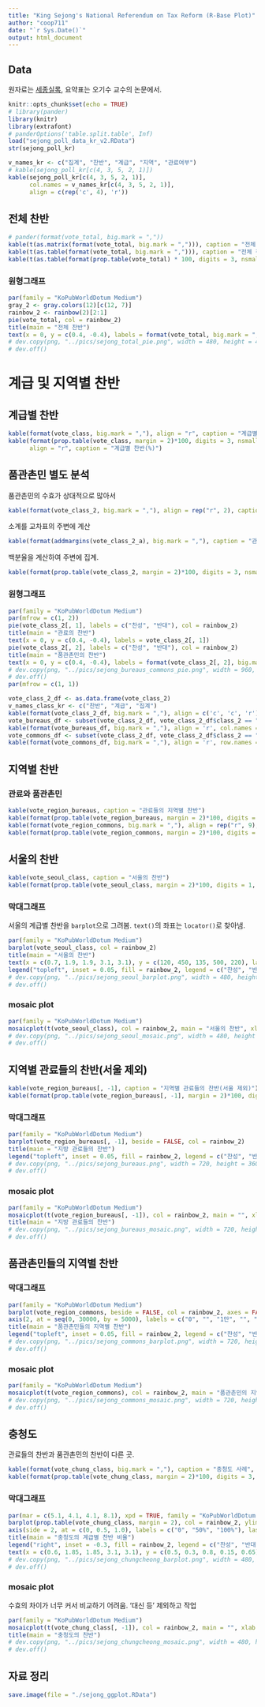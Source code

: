 ```yaml
---
title: "King Sejong's National Referendum on Tax Reform (R-Base Plot)"
author: "coop711"
date: "`r Sys.Date()`"
output: html_document
---
```


## Data 

원자료는 [세종실록](http://sillok.history.go.kr/id/kda_11208010_005), 요약표는 오기수 교수의 논문에서.

```r
knitr::opts_chunk$set(echo = TRUE)
# library(pander)
library(knitr)
library(extrafont)
# panderOptions('table.split.table', Inf)
load("sejong_poll_data_kr_v2.RData")
str(sejong_poll_kr)
```

```r
v_names_kr <- c("집계", "찬반", "계급", "지역", "관료여부")
# kable(sejong_poll_kr[c(4, 3, 5, 2, 1)])
kable(sejong_poll_kr[c(4, 3, 5, 2, 1)], 
      col.names = v_names_kr[c(4, 3, 5, 2, 1)], 
      align = c(rep('c', 4), 'r'))
```

<P style = "page-break-before:always">

## 전체 찬반

```r
# pander(format(vote_total, big.mark = ","))
kable(t(as.matrix(format(vote_total, big.mark = ","))), caption = "전체 찬반", align = 'c')
kable(t(as.table(format(vote_total, big.mark = ","))), caption = "전체 찬반", align = 'c')
kable(t(as.table(format(prop.table(vote_total) * 100, digits = 3, nsmall = 1))), caption = "전체 찬반(%)", align = 'c')
```

<P style = "page-break-before:always">

### 원형그래프

```r
par(family = "KoPubWorldDotum Medium")
gray_2 <- gray.colors(12)[c(12, 7)]
rainbow_2 <- rainbow(2)[2:1]
pie(vote_total, col = rainbow_2)
title(main = "전체 찬반")
text(x = 0, y = c(0.4, -0.4), labels = format(vote_total, big.mark = ","))
# dev.copy(png, "../pics/sejong_total_pie.png", width = 480, height = 480)
# dev.off()
```

<P style = "page-break-before:always">

# 계급 및 지역별 찬반

## 계급별 찬반

```r
kable(format(vote_class, big.mark = ","), align = "r", caption = "계급별 찬반")
kable(format(prop.table(vote_class, margin = 2)*100, digits = 3, nsmall = 1), 
      align = "r", caption = "계급별 찬반(%)")
```

## 품관촌민 별도 분석

품관촌민의 수효가 상대적으로 많아서

```r
kable(format(vote_class_2, big.mark = ","), align = rep("r", 2), caption = "품관촌민")
```

소계를 교차표의 주변에 계산

```r
kable(format(addmargins(vote_class_2_a), big.mark = ","), caption = "관료와 품관촌민(소계)", align = rep("r", 3))
```

백분율을 계산하여 주변에 집계. 

```r
kable(format(prop.table(vote_class_2, margin = 2)*100, digits = 3, nsmall = 1), caption = "관료와 품관촌민(%)", align = rep("r", 3))
```

<P style = "page-break-before:always">

### 원형그래프

```r
par(family = "KoPubWorldDotum Medium")
par(mfrow = c(1, 2))
pie(vote_class_2[, 1], labels = c("찬성", "반대"), col = rainbow_2)
title(main = "관료의 찬반")
text(x = 0, y = c(0.4, -0.4), labels = vote_class_2[, 1])
pie(vote_class_2[, 2], labels = c("찬성", "반대"), col = rainbow_2)
title(main = "품관촌민의 찬반")
text(x = 0, y = c(0.4, -0.4), labels = format(vote_class_2[, 2], big.mark = ","))
# dev.copy(png, "../pics/sejong_bureaus_commons_pie.png", width = 960, height = 480)
# dev.off()
par(mfrow = c(1, 1))
```

```r
vote_class_2_df <- as.data.frame(vote_class_2)
v_names_class_kr <- c("찬반", "계급", "집계")
kable(format(vote_class_2_df, big.mark = ","), align = c('c', 'c', 'r'), col.names = v_names_class_kr, caption = "관료와 품관촌민")
vote_bureaus_df <- subset(vote_class_2_df, vote_class_2_df$class_2 == "관료", select = c("vote", "Freq"))
kable(format(vote_bureaus_df, big.mark = ","), align = 'r', col.names = v_names_class_kr[-2], caption = "관료의 찬반")
vote_commons_df <- subset(vote_class_2_df, vote_class_2_df$class_2 == "품관촌민", select = c("vote", "Freq"))
kable(format(vote_commons_df, big.mark = ","), align = 'r', row.names = FALSE, col.names = v_names_class_kr[-2], caption = "품관촌민의 찬반")
```

<P style = "page-break-before:always">

## 지역별 찬반

### 관료와 품관촌민

```r
kable(vote_region_bureaus, caption = "관료들의 지역별 찬반")
kable(format(prop.table(vote_region_bureaus, margin = 2)*100, digits = 3, nsmall = 1), align = rep("r", 9), caption = "관료들의 지역별 찬반(%)")
kable(format(vote_region_commons, big.mark = ","), align = rep("r", 9), caption = "품관촌민들의 지역별 찬반")
kable(format(prop.table(vote_region_commons, margin = 2)*100, digits = 1, nsmall = 1), align = rep("r", 9), caption = "품관촌민들의 지역별 찬반(%)")
```

## 서울의 찬반

```r
kable(vote_seoul_class, caption = "서울의 찬반")
kable(format(prop.table(vote_seoul_class, margin = 2)*100, digits = 1, nsmall = 1), align = rep("r", 3), caption = "서울의 찬반(%)")
```

<P style = "page-break-before:always">

### 막대그래프

서울의 계급별 찬반을 `barplot`으로 그려봄. `text()`의 좌표는 `locator()`로 찾아냄.

```r
par(family = "KoPubWorldDotum Medium")
barplot(vote_seoul_class, col = rainbow_2)
title(main = "서울의 찬반")
text(x = c(0.7, 1.9, 1.9, 3.1, 3.1), y = c(120, 450, 135, 500, 220), labels = c("194","393", "259", "117", "443"))
legend("topleft", inset = 0.05, fill = rainbow_2, legend = c("찬성", "반대"))
# dev.copy(png, "../pics/sejong_seoul_barplot.png", width = 480, height = 360)
# dev.off()
```

<P style = "page-break-before:always">

### mosaic plot

```r
par(family = "KoPubWorldDotum Medium")
mosaicplot(t(vote_seoul_class), col = rainbow_2, main = "서울의 찬반", xlab = "계급" , ylab = "찬반")
# dev.copy(png, "../pics/sejong_seoul_mosaic.png", width = 480, height = 360)
# dev.off()
```

<P style = "page-break-before:always">

## 지역별 관료들의 찬반(서울 제외)

```r
kable(vote_region_bureaus[, -1], caption = "지역별 관료들의 찬반(서울 제외)")
kable(format(prop.table(vote_region_bureaus[, -1], margin = 2)*100, digits = 1, nsmall = 1), align = "r", caption = "지역별 관료들의 찬반(서울 제외, %)")
```

### 막대그래프

```r
par(family = "KoPubWorldDotum Medium")
barplot(vote_region_bureaus[, -1], beside = FALSE, col = rainbow_2)
title(main = "지방 관료들의 찬반")
legend("topleft", inset = 0.05, fill = rainbow_2, legend = c("찬성", "반대"))
# dev.copy(png, "../pics/sejong_bureaus.png", width = 720, height = 360)
# dev.off()
```

<P style = "page-break-before:always">

### mosaic plot

```r
par(family = "KoPubWorldDotum Medium")
mosaicplot(t(vote_region_bureaus[, -1]), col = rainbow_2, main = "", xlab = "지역", ylab = "찬반")
title(main = "지방 관료들의 찬반")
# dev.copy(png, "../pics/sejong_bureaus_mosaic.png", width = 720, height = 360)
# dev.off()
```

<P style = "page-break-before:always">

## 품관촌민들의 지역별 찬반

### 막대그래프

```r
par(family = "KoPubWorldDotum Medium")
barplot(vote_region_commons, beside = FALSE, col = rainbow_2, axes = FALSE)
axis(2, at = seq(0, 30000, by = 5000), labels = c("0", "", "1만", "", "2만", "", "3만"), las = 1)
title(main = "품관촌민들의 지역별 찬반")
legend("topleft", inset = 0.05, fill = rainbow_2, legend = c("찬성", "반대"))
# dev.copy(png, "../pics/sejong_commons_barplot.png", width = 720, height = 360)
# dev.off()
```

<P style = "page-break-before:always">

### mosaic plot

```r
par(family = "KoPubWorldDotum Medium")
mosaicplot(t(vote_region_commons), col = rainbow_2, main = "품관촌민의 지역별 찬반", xlab = "지역", ylab = "찬반")
# dev.copy(png, "../pics/sejong_commons_mosaic.png", width = 720, height = 360)
# dev.off()
```

<P style = "page-break-before:always">

## 충청도

관료들의 찬반과 품관촌민의 찬반이 다른 곳.

```r
kable(format(vote_chung_class, big.mark = ","), caption = "충청도 사례", align = "r")
kable(format(prop.table(vote_chung_class, margin = 2)*100, digits = 3, nsmall = 1), caption = "충청도 사례", align = "r")
```

### 막대그래프

```r
par(mar = c(5.1, 4.1, 4.1, 8.1), xpd = TRUE, family = "KoPubWorldDotum Medium")
barplot(prop.table(vote_chung_class, margin = 2), col = rainbow_2, ylim = c(0,  1.1), axes = FALSE)
axis(side = 2, at = c(0, 0.5, 1.0), labels = c("0", "50%", "100%"), las = 1)
title(main = "충청도의 계급별 찬반 비율")
legend("right", inset = -0.3, fill = rainbow_2, legend = c("찬성", "반대"))
text(x = c(0.6, 1.85, 1.85, 3.1, 3.1), y = c(0.5, 0.3, 0.8, 0.15, 0.65), labels = format(c(2, 35, 26, 6982, 14013), big.mark = ","))
# dev.copy(png, "../pics/sejong_chungcheong_barplot.png", width = 480, height = 360)
# dev.off()
```

<P style = "page-break-before:always">

### mosaic plot

수효의 차이가 너무 커서 비교하기 어려움. '대신 등' 제외하고 작업

```r
par(family = "KoPubWorldDotum Medium")
mosaicplot(t(vote_chung_class[, -1]), col = rainbow_2, main = "", xlab = "계급", ylab = "찬반")
title(main = "충청도의 찬반")
# dev.copy(png, "../pics/sejong_chungcheong_mosaic.png", width = 480, height = 360)
# dev.off()
```

## 자료 정리

```r
save.image(file = "./sejong_ggplot.RData")
```

